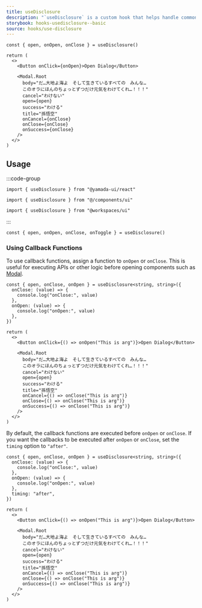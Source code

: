 ```yaml
---
title: useDisclosure
description: "`useDisclosure` is a custom hook that helps handle common open/close or toggle scenarios. It can be used to control components such as `Modal`, `Dialog`, `Drawer`, etc."
storybook: hooks-usedisclosure--basic
source: hooks/use-disclosure
---
```


```tsx preview functional client
const { open, onOpen, onClose } = useDisclosure()

return (
  <>
    <Button onClick={onOpen}>Open Dialog</Button>

    <Modal.Root
      body="だ…大地よ海よ　そして生きているすべての　みんな…
      このオラにほんのちょっとずつだけ元気をわけてくれ…！！！"
      cancel="わけない"
      open={open}
      success="わける"
      title="孫悟空"
      onCancel={onClose}
      onClose={onClose}
      onSuccess={onClose}
    />
  </>
)
```

## Usage

:::code-group

```tsx [package]
import { useDisclosure } from "@yamada-ui/react"
```

```tsx [alias]
import { useDisclosure } from "@/components/ui"
```

```tsx [monorepo]
import { useDisclosure } from "@workspaces/ui"
```

:::

```tsx
const { open, onOpen, onClose, onToggle } = useDisclosure()
```

### Using Callback Functions

To use callback functions, assign a function to `onOpen` or `onClose`. This is useful for executing APIs or other logic before opening components such as [Modal](/docs/components/modal).

```tsx preview functional client
const { open, onClose, onOpen } = useDisclosure<string, string>({
  onClose: (value) => {
    console.log("onClose:", value)
  },
  onOpen: (value) => {
    console.log("onOpen:", value)
  },
})

return (
  <>
    <Button onClick={() => onOpen("This is arg")}>Open Dialog</Button>

    <Modal.Root
      body="だ…大地よ海よ　そして生きているすべての　みんな…
      このオラにほんのちょっとずつだけ元気をわけてくれ…！！！"
      cancel="わけない"
      open={open}
      success="わける"
      title="孫悟空"
      onCancel={() => onClose("This is arg")}
      onClose={() => onClose("This is arg")}
      onSuccess={() => onClose("This is arg")}
    />
  </>
)
```

By default, the callback functions are executed before `onOpen` or `onClose`. If you want the callbacks to be executed after `onOpen` or `onClose`, set the `timing` option to `"after"`.

```tsx preview functional client
const { open, onClose, onOpen } = useDisclosure<string, string>({
  onClose: (value) => {
    console.log("onClose:", value)
  },
  onOpen: (value) => {
    console.log("onOpen:", value)
  },
  timing: "after",
})

return (
  <>
    <Button onClick={() => onOpen("This is arg")}>Open Dialog</Button>

    <Modal.Root
      body="だ…大地よ海よ　そして生きているすべての　みんな…
      このオラにほんのちょっとずつだけ元気をわけてくれ…！！！"
      cancel="わけない"
      open={open}
      success="わける"
      title="孫悟空"
      onCancel={() => onClose("This is arg")}
      onClose={() => onClose("This is arg")}
      onSuccess={() => onClose("This is arg")}
    />
  </>
)
```
